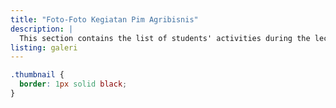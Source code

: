 ```yaml
---
title: "Foto-Foto Kegiatan Pim Agribisnis"
description: |
  This section contains the list of students' activities during the lectures.
listing: galeri
---
```


```css
.thumbnail {
  border: 1px solid black;
}
```
